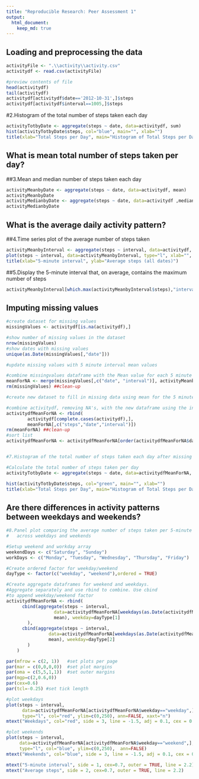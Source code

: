 ```yaml
---
title: "Reproducible Research: Peer Assessment 1"
output: 
  html_document:
    keep_md: true
---
```



## Loading and preprocessing the data
```R
activityFile <- ".\\activity\\activity.csv"
activitydf <- read.csv(activityFile) 

#preview contents of file
head(activitydf)
tail(activitydf)
activitydf[activitydf$date=='2012-10-31',]$steps
activitydf[activitydf$interval==1005,]$steps
```

#2.Histogram of the total number of steps taken each day

```R
activityTotbyDate <- aggregate(steps ~ date, data=activitydf, sum)
hist(activityTotbyDate$steps, col="blue", main="", xlab="") 
title(xlab="Total Steps per Day", main="Histogram of Total Steps per Day")
```


## What is mean total number of steps taken per day?
##3.Mean and median number of steps taken each day
```R
activityMeanbyDate <- aggregate(steps ~ date, data=activitydf, mean)
activityMeanbyDate
activityMedianbyDate <- aggregate(steps ~ date, data=activitydf ,median)
activityMedianbyDate
```



## What is the average daily activity pattern?
##4.Time series plot of the average number of steps taken
```R
activityMeanbyInterval <- aggregate(steps ~ interval, data=activitydf, mean, na.action = na.omit)
plot(steps ~ interval, data=activityMeanbyInterval, type="l", xlab="", ylab="")
title(xlab="5-minute interval", ylab="Average steps (all dates)")
```

##5.Display the 5-minute interval that, on average, contains the maximum number of steps
```R
activityMeanbyInterval[which.max(activityMeanbyInterval$steps),"interval"]
```

## Imputing missing values
```R
#create dataset for missing values
missingValues <- activitydf[is.na(activitydf),]

#show number of missing values in the dataset
nrow(missingValues)
#show dates with missing values
unique(as.Date(missingValues[,"date"]))

#update missing values with 5 minute interval mean values

#combine missingvalues dataframe with the Mean value for each 5 minute interval
meanForNA <- merge(missingValues[,c("date", "interval")], activityMeanbyInterval, by="interval")
rm(missingValues) ##clean-up

#create new dataset to fill in missing data using mean for the 5 minute interval

#combine activitydf, removing NA's, with the new dataframe using the interval Mean values
activitydfMeanForNA <- rbind(
        activitydf[complete.cases(activitydf),], 
        meanForNA[,c("steps","date","interval")])
rm(meanForNA) ##clean-up
#sort list
activitydfMeanForNA <- activitydfMeanForNA[order(activitydfMeanForNA$date, activitydfMeanForNA$interval),]


#7.Histogram of the total number of steps taken each day after missing values are imputed

#Calculate the total number of steps taken per day
activityTotbyDate <- aggregate(steps ~ date, data=activitydfMeanForNA, sum)

hist(activityTotbyDate$steps, col="green", main="", xlab="") 
title(xlab="Total Steps per Day", main="Histogram of Total Steps per Day")
```

## Are there differences in activity patterns between weekdays and weekends?

```R
#8.Panel plot comparing the average number of steps taken per 5-minute interval 
#   across weekdays and weekends

#Setup weekend and workday array
weekendDays <- c("Saturday", "Sunday")
workDays <- c("Monday", "Tuesday", "Wednesday", "Thursday", "Friday")

#Create ordered factor for weekday/weekend
dayType <- factor(c("weekday", "weekend"),ordered = TRUE)

#Create aggregate dataframes for weekend and weekdays.  
#Aggregate separately and use rbind to combine. Use cbind 
#to append weekday/weekend factor
activitydfMeanForNA <- rbind(
      cbind(aggregate(steps ~ interval, 
                  data=activitydfMeanForNA[weekdays(as.Date(activitydfMeanForNA$date)) %in% workDays,], 
                  mean), weekday=dayType[1] 
        ),
      cbind(aggregate(steps ~ interval, 
                data=activitydfMeanForNA[weekdays(as.Date(activitydfMeanForNA$date)) %in% weekendDays,], 
                mean), weekday=dayType[2]
        )
    )

par(mfrow = c(2, 1))   #set plots per page
par(mar = c(0,0,0,0))  #set plot margins 
par(oma = c(5,5,1,1))  #set outer margins
par(mgp=c(2,0.6,0))
par(cex=0.6)
par(tcl=-0.25) #set tick length

#plot weekdays
plot(steps ~ interval, 
      data=activitydfMeanForNA[activitydfMeanForNA$weekday=="weekday",], 
      type="l", col="red", ylim=c(0,250), ann=FALSE, xaxt="n")
mtext("Weekdays", col="red", side = 3, line = -1.5, adj = 0.1, cex = 0.7)

#plot weekends
plot(steps ~ interval, 
     data=activitydfMeanForNA[activitydfMeanForNA$weekday=="weekend",], 
     type="l", col="blue", ylim=c(0,250),  ann=FALSE)
mtext("Weekends", col="blue", side = 3, line = -1.5, adj = 0.1, cex = 0.7)

mtext("5-minute interval", side = 1, cex=0.7, outer = TRUE, line = 2.2)
mtext("Average steps", side = 2, cex=0.7, outer = TRUE, line = 2.2)
```





